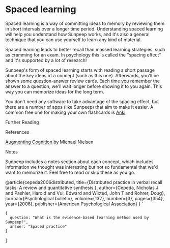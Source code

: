 # Spaced learning

Spaced learning is a way of committing ideas to memory by reviewing them in short intervals over a longer time period. Understanding spaced learning will help you understand how Sunpeep works, and it's also a general technique that you can use yourself to learn any kind of material.

Spaced learning leads to better recall than massed learning strategies, such as cramming for an exam. In psychology this is called the "spacing effect" and it's supported by a lot of research!<ref id="@cepeda2006distributed"/>

Sunpeep's form of spaced learning starts with reading a short passage about the key ideas of a concept (such as this one). Afterwards, you'll be shown some question-answer review cards. Each time you remember the answer to a question, we'll wait longer before showing it to you again. This way you can memorize ideas for the long term.

You don't need any software to take advantage of the spacing effect, but there are a number of apps (like Sunpeep) that aim to make it easier. A common free one for making your own flashcards is [Anki](https://apps.ankiweb.net/).

Further Reading

References

[Augmenting Cognition](http://augmentingcognition.com/ltm.html) by Michael Nielsen

Notes

Sunpeep includes a notes section about each concept, which includes information we thought was interesting but not so fundamental that we'd want to memorize it. Feel free to read or skip these as you go.

@article{cepeda2006distributed,
      title={Distributed practice in verbal recall tasks: A review and quantitative synthesis.},
      author={Cepeda, Nicholas J and Pashler, Harold and Vul, Edward and Wixted, John T and Rohrer, Doug},
      journal={Psychological bulletin},
      volume={132},
      number={3},
      pages={354},
      year={2006},
      publisher={American Psychological Association}
    }
`

    {
      question: "What is the evidence-based learning method used by Sunpeep?",
      answer: "Spaced practice"
    }
]